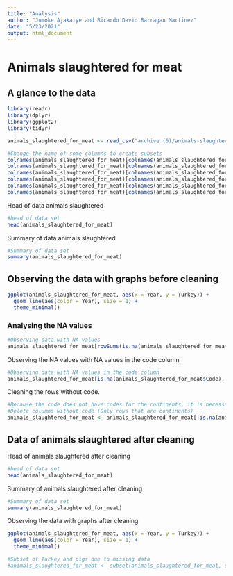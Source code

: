 ```yaml
---
title: "Analysis"
author: "Jumoke Ajakaiye and Ricardo David Barragan Martinez"
date: "5/23/2021"
output: html_document
---
```


# Animals slaughtered for meat

## A glance to the data

```r
library(readr)
library(dplyr)
library(ggplot2)
library(tidyr)
```

```r
animals_slaughtered_for_meat <- read_csv("archive (5)/animals-slaughtered-for-meat.csv")
```

```r
#Change the name of some columns to create subsets
colnames(animals_slaughtered_for_meat)[colnames(animals_slaughtered_for_meat) == "Turkey (turkeys slaughtered)"] <- "Turkey"
colnames(animals_slaughtered_for_meat)[colnames(animals_slaughtered_for_meat) == "Pigs (pigs slaughtered)"] <- "Pigs"
colnames(animals_slaughtered_for_meat)[colnames(animals_slaughtered_for_meat) == "Cattle (cattle slaughtered)"] <- "Cattle"
colnames(animals_slaughtered_for_meat)[colnames(animals_slaughtered_for_meat) == "Goats (goats slaughtered)"] <- "Goats"
colnames(animals_slaughtered_for_meat)[colnames(animals_slaughtered_for_meat) == "Chicken (chicken slaughtered)"] <- "Chicken"
colnames(animals_slaughtered_for_meat)[colnames(animals_slaughtered_for_meat) == "Sheep (sheeps slaughtered)"] <- "Sheep"
```

Head of data animals slaughtered

```r
#head of data set
head(animals_slaughtered_for_meat)
```

Summary of data animals slaughtered 

```r
#Summary of data set
summary(animals_slaughtered_for_meat)
```


## Observing the data with graphs before cleaning

```r
ggplot(animals_slaughtered_for_meat, aes(x = Year, y = Turkey)) + 
  geom_line(aes(color = Year), size = 1) +
  theme_minimal()
```

### Analysing the NA values

```r
#Observing data with NA values
animals_slaughtered_for_meat[rowSums(is.na(animals_slaughtered_for_meat)) > 0, ]
```

Observing the NA values with NA values in the code column

```r
#Observing data with NA values in the code column
animals_slaughtered_for_meat[is.na(animals_slaughtered_for_meat$Code), ]
```

Cleaning the rows without code.
```r
#Because the code does not have codes for the continents, it is necessary to erase those rows.
#Delete columns without code (Only rows that are continents)
animals_slaughtered_for_meat <- animals_slaughtered_for_meat[!is.na(animals_slaughtered_for_meat$Code), ]
```


## Data of animals slaughtered after cleaning

Head of animals slaughtered after cleaning

```r
#head of data set
head(animals_slaughtered_for_meat)
```

Summary of animals slaughtered after cleaning

```r
#Summary of data set
summary(animals_slaughtered_for_meat)
```


Observing the data with graphs after cleaning

```r
ggplot(animals_slaughtered_for_meat, aes(x = Year, y = Turkey)) + 
  geom_line(aes(color = Year), size = 1) +
  theme_minimal()
```


```r
#Subset of Turkey and pigs due to missing data
#animals_slaughtered_for_meat <- subset(animals_slaughtered_for_meat, select = c(-Turkey, -Pigs))
```
